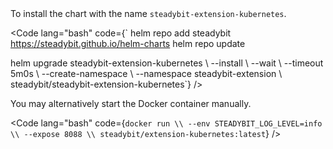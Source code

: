 <Accordion title="Helm / Kubernetes">
  To install the chart with the name <code>steadybit-extension-kubernetes</code>.

  <Code lang="bash" code={`
helm repo add steadybit https://steadybit.github.io/helm-charts
helm repo update

helm upgrade steadybit-extension-kubernetes \\
  --install \\
  --wait \\
  --timeout 5m0s \\
  --create-namespace \\
  --namespace steadybit-extension \\
  steadybit/steadybit-extension-kubernetes`} />

</Accordion>
<Accordion title="Docker">
  You may alternatively start the Docker container manually.

  <Code lang="bash" code={`
docker run \\
  --env STEADYBIT_LOG_LEVEL=info \\
  --expose 8088 \\
  steadybit/extension-kubernetes:latest
`} />
</Accordion>
